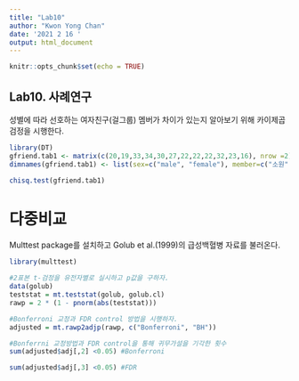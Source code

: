 ---
title: "Lab10"
author: "Kwon Yong Chan"
date: '2021 2 16 '
output: html_document
---

```{r setup, include=FALSE}
knitr::opts_chunk$set(echo = TRUE)
```

## Lab10. 사례연구

성별에 따라 선호하는 여자친구(걸그룹) 멤버가 차이가 있는지 알아보기 위해 카이제곱 검정을 시행한다.

```{r chi}
library(DT)
gfriend.tab1 <- matrix(c(20,19,33,34,30,27,22,22,22,32,23,16), nrow =2)
dimnames(gfriend.tab1) <- list(sex=c("male", "female"), member=c("소원","예린","은하","유주","신비","엄지"))

chisq.test(gfriend.tab1)
```

# 다중비교

Multtest package를 설치하고 Golub et al.(1999)의 급성백혈병 자료를 불러온다.

```{r multit, message=FALSE}
library(multtest)

#2표본 t-검정을 유전자별로 실시하고 p값을 구하자.
data(golub)
teststat = mt.teststat(golub, golub.cl)
rawp = 2 * (1 - pnorm(abs(teststat)))

#Bonferroni 교정과 FDR control 방법을 시행하자.
adjusted = mt.rawp2adjp(rawp, c("Bonferroni", "BH"))

#Bonferrni 교정방법과 FDR control을 통해 귀무가설을 기각한 횟수
sum(adjusted$adj[,2] <0.05) #Bonferroni

sum(adjusted$adj[,3] <0.05) #FDR
```